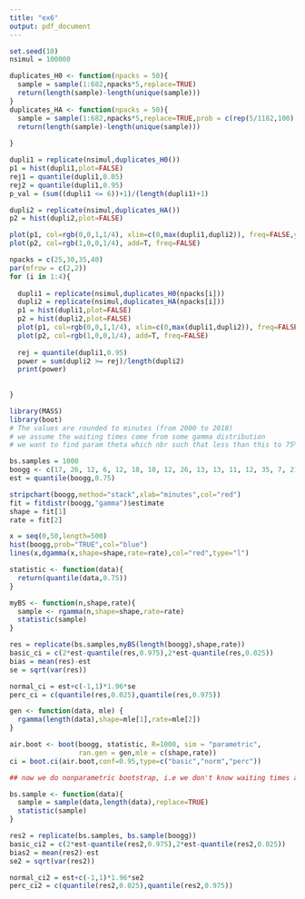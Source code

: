 ```yaml
---
title: "ex6"
output: pdf_document
---
```

```r
set.seed(10)
nsimul = 100000

duplicates_H0 <- function(npacks = 50){
  sample = sample(1:682,npacks*5,replace=TRUE)
  return(length(sample)-length(unique(sample)))
}
duplicates_HA <- function(npacks = 50){
  sample = sample(1:682,npacks*5,replace=TRUE,prob = c(rep(5/1182,100),rep(1/1182,582)))
  return(length(sample)-length(unique(sample)))
  
}

dupli1 = replicate(nsimul,duplicates_H0())
p1 = hist(dupli1,plot=FALSE)
rej1 = quantile(dupli1,0.05)
rej2 = quantile(dupli1,0.95)
p_val = (sum((dupli1 <= 6))+1)/(length(dupli1)+1)

dupli2 = replicate(nsimul,duplicates_HA())
p2 = hist(dupli2,plot=FALSE)

plot(p1, col=rgb(0,0,1,1/4), xlim=c(0,max(dupli1,dupli2)), freq=FALSE,ylim=c(0,.10),main=paste("number of packs = ",50)) 
plot(p2, col=rgb(1,0,0,1/4), add=T, freq=FALSE)

npacks = c(25,30,35,40)
par(mfrow = c(2,2))
for (i in 1:4){
  
  dupli1 = replicate(nsimul,duplicates_H0(npacks[i]))
  dupli2 = replicate(nsimul,duplicates_HA(npacks[i]))
  p1 = hist(dupli1,plot=FALSE)
  p2 = hist(dupli2,plot=FALSE)
  plot(p1, col=rgb(0,0,1,1/4), xlim=c(0,max(dupli1,dupli2)), freq=FALSE,ylim=c(0,.15),main=paste("number of packs = ",npacks[i])) 
  plot(p2, col=rgb(1,0,0,1/4), add=T, freq=FALSE)
  
  rej = quantile(dupli1,0.95)
  power = sum(dupli2 >= rej)/length(dupli2)
  print(power)
  
  
}
```

```r
library(MASS)
library(boot)
# The values are rounded to minutes (from 2000 to 2018)
# we assume the waiting times come from some gamma distribution
# we want to find param theta which nbr such that less than this to 75%

bs.samples = 1000
boogg <- c(17, 26, 12, 6, 12, 18, 10, 12, 26, 13, 13, 11, 12, 35, 7, 21, 44, 10, 21)
est = quantile(boogg,0.75)

stripchart(boogg,method="stack",xlab="minutes",col="red")
fit = fitdistr(boogg,"gamma")$estimate
shape = fit[1]
rate = fit[2]

x = seq(0,50,length=500)
hist(boogg,prob="TRUE",col="blue")
lines(x,dgamma(x,shape=shape,rate=rate),col="red",type="l")

statistic <- function(data){
  return(quantile(data,0.75))
}

myBS <- function(n,shape,rate){
  sample <- rgamma(n,shape=shape,rate=rate)
  statistic(sample)
}

res = replicate(bs.samples,myBS(length(boogg),shape,rate))
basic_ci = c(2*est-quantile(res,0.975),2*est-quantile(res,0.025))
bias = mean(res)-est
se = sqrt(var(res))

normal_ci = est+c(-1,1)*1.96*se
perc_ci = c(quantile(res,0.025),quantile(res,0.975))

gen <- function(data, mle) {
  rgamma(length(data),shape=mle[1],rate=mle[2])
}

air.boot <- boot(boogg, statistic, R=1000, sim = "parametric",
                 ran.gen = gen,mle = c(shape,rate))
ci = boot.ci(air.boot,conf=0.95,type=c("basic","norm","perc"))

## now we do nonparametric bootstrap, i.e we don't know waiting times are gamma

bs.sample <- function(data){
  sample = sample(data,length(data),replace=TRUE)
  statistic(sample)
}

res2 = replicate(bs.samples, bs.sample(boogg))
basic_ci2 = c(2*est-quantile(res2,0.975),2*est-quantile(res2,0.025))
bias2 = mean(res2)-est
se2 = sqrt(var(res2))

normal_ci2 = est+c(-1,1)*1.96*se2
perc_ci2 = c(quantile(res2,0.025),quantile(res2,0.975))


```

